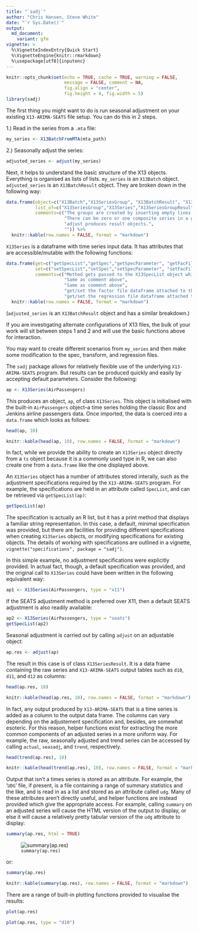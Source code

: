 ```yaml
---
title: "`sadj`"
author: "Chris Hansen, Steve White"
date: "`r Sys.Date()`"
output:
  md_document:
    variant: gfm
vignette: >
  %\VignetteIndexEntry{Quick Start}
  %\VignetteEngine{knitr::rmarkdown}
  %\usepackage[utf8]{inputenc}
---
```

  
<style type="text/css">
  .section.level1 h1 {
    font-size: 25px;
    line-height: 30px;
    margin-top: 20px;
    border-bottom: 6px solid #f7f7f7;
  }

.figure img{
  max-width: 80%;
}

.plotly.html-widget{
  width: 700px !important;
  padding-bottom: 10px;
}
</style>
  
```r
knitr::opts_chunk$set(echo = TRUE, cache = TRUE, warning = FALSE,
                      message = FALSE, comment = NA, 
                      fig.align = "center", 
                      fig.height = 4, fig.width = 5)
library(sadj)
```

The first thing you might want to do is run seasonal adjustment on your existing `X13-ARIMA-SEATS` file setup.  You can do this in 2 steps. 

1.) Read in the series from a `.mta` file:  

```r
my_series <- X13BatchFromMTA(mta_path)
```

2.) Seasonally adjust the series:

```r
adjusted_series <- adjust(my_series)
```

Next, it helps to understand the basic structure of the X13 objects.  Everything is organised as lists of lists.  `my_series` is an `X13Batch` object.  `adjusted_series` is an `X13BatchResult` object.  They are broken down in the following way:  


```r
data.frame(object=c("X13Batch","X13SeriesGroup", "X13BatchResult", "X13SeriesGroupResult"),
           list_of=c("X13SeriesGroup","X13Series","X13SeriesGroupResult","X13SeriesResult"),
           comments=c("The groups are created by inserting empty lines in the .mta file between series.",
                      "There can be zero or one composite series in a group.  The composite must go at the end.",
                      "adjust produces result objects.",
                      "")) %>% 
  knitr::kable(row.names = FALSE, format = "markdown")
```

`X13Series` is a dataframe with time series input data.  It has attributes that are accessible/mutable with the following functions:  

```r
data.frame(get=c("getSpecList","getSpec","getSpecParameter", "getFacFile", "getRegFile"),
           set=c("setSpecList","setSpec","setSpecParameter", "setFacFile", "setRegFile"),
           comments=c("Method gets passed to the X13SpecList object which is attached to X13Series as an attribute",
                      "Same as comment above",
                      "Same as comment above",
                      "get/set the factor file dataframe attached to the the X13Series",
                      "get/set the regression file dataframe attached to the the X13Series")) %>% 
  knitr::kable(row.names = FALSE, format = "markdown")
```


(`adjusted_series` is an `X13BatchResult` object and has a similar breakdown.)  

If you are investigating alternate configurations of X13 files, the bulk of your work will sit between steps 1 and 2 and will use the basic functions above for interaction.  


You may want to create different scenarios from `my_series` and then make some modification to the spec, transform, and regression files. 



The `sadj` package allows for relatively flexible use of the underlying
`X13-ARIMA-SEATS` program.  But results can be produced quickly and easily by
accepting default parameters.  Consider the following:

```r
ap <- X13Series(AirPassengers)
```

This produces an object, `ap`, of class `X13Series`.  This object is initialised
with the built-in `AirPassengers` object--a time series holding the classic Box
and Jenkins airline passengers data.  Once imported, the data is coerced into a
`data.frame` which looks as follows:

```r
head(ap, 10)
```
```r
knitr::kable(head(ap, 10), row.names = FALSE, format = "markdown")
```

In fact, while we provide the ability to create an `X13Series` object directly
from a `ts` object because it is a commonly used type in R, we can also
create one from a `data.frame` like the one displayed above.

An `X13Series` object has a number of attributes stored interally, such as the
adjustment specifications required by the `X13-ARIMA-SEATS` program.  For
example, the specifications are held in an attribute called `SpecList`, and can
be retrieved via `getSpecList(ap)`:

```r
getSpecList(ap)
```

The specification is actually an R list, but it has a print method that displays
a familiar string representation.  In this case, a default, minimal
specification was provided, but there are facilities for providing different
specifications when creating `X13Series` objects, or modifying specifications
for existing objects.  The details of working with specifications are outlined
in a vignette, `vignette("specifications", package = "sadj")`.

In this simple example, no adjustment specifications were explicitly provided.
In actual fact, though, a default specification was provided, and the original
call to `X13Series` could have been written in the following equivalent way:

```r
ap1 <- X13Series(AirPassengers, type = "x11")
```

If the SEATS adjustment method is preferred over X11, then a default SEATS
adjustment is also readily available:

```r
ap2 <- X13Series(AirPassengers, type = "seats")
getSpecList(ap2)
```

Seasonal adjustment is carried out by calling `adjust` on an adjustable object:

```r
ap.res <- adjust(ap)
```

The result in this case is of class `X13SeriesResult`.  It is a data frame
containing the raw series and `X13-ARIMA-SEATS` output tables such as `d10`,
`d11`, and `d12` as columns:

```r
head(ap.res, 10)
```
```r
knitr::kable(head(ap.res, 10), row.names = FALSE, format = "markdown")
```

In fact, any output produced by `X13-ARIMA-SEATS` that is a time series is added
as a column to the output data frame.  The columns can vary depending on the
adjustement specification and, besides, are somewhat esoteric.  For this reason,
helper functions exist for extracting the more common components of an adjusted
series in a more uniform way.  For example, the raw, seasonally adjusted and
trend series can be accessed by calling `actual`, `seasadj`, and `trend`,
respectively.

```r
head(trend(ap.res), 10)
```
```r
knitr::kable(head(trend(ap.res), 10), row.names = FALSE, format = "markdown")
```

Output that isn't a times series is stored as an attribute.  For example, the
'`UDG`' file, if present, is a file containing a range of summary statistics and
the like, and is read in as a list and stored as an attribute called `udg`.
Many of these attributes aren't directly useful, and helper functions are
instead provided which give the appropriate access.  For example, calling
`summary` on an adjusted series will cause the HTML version of the output to
display, or else it will cause a relatively pretty tabular version of the `udg`
attribute to display:

```r
summary(ap.res, html = TRUE)
```
![`summary(ap.res)`](img/htmlout.png)

or:

```r
summary(ap.res)
```
```r
knitr::kable(summary(ap.res), row.names = FALSE, format = "markdown")
```

There are a range of built-in plotting functions provided to visualise the
results:

```r
plot(ap.res)
```

```r
plot(ap.res, type = "d10")
```


